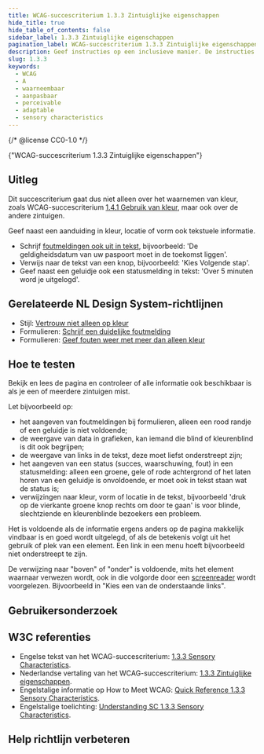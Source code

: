 ```yaml
---
title: WCAG-succescriterium 1.3.3 Zintuiglijke eigenschappen
hide_title: true
hide_table_of_contents: false
sidebar_label: 1.3.3 Zintuiglijke eigenschappen
pagination_label: WCAG-succescriterium 1.3.3 Zintuiglijke eigenschappen
description: Geef instructies op een inclusieve manier. De instructies kunnen begrijpen moet niet afhankelijk zijn van eigenschappen die sommige gebruikers niet ervaren, zoals vorm, kleur, afmeting, locatie op het scherm, richting, of geluid.
slug: 1.3.3
keywords:
  - WCAG
  - A
  - waarneembaar
  - aanpasbaar
  - perceivable
  - adaptable
  - sensory characteristics
---
```


{/* @license CC0-1.0 */}


<WcagHeadingGroup level={1} conformanceLevel="Niveau A">
  {"WCAG-succescriterium 1.3.3 Zintuiglijke eigenschappen"}
</WcagHeadingGroup>

## Uitleg

<Summary />

Dit succescriterium gaat dus niet alleen over het waarnemen van kleur, zoals WCAG-succescriterium [1.4.1 Gebruik van kleur](/wcag/1.4.1), maar ook over de andere zintuigen.

Geef naast een aanduiding in kleur, locatie of vorm ook tekstuele informatie.

- Schrijf [foutmeldingen ook uit in tekst](/richtlijnen/formulieren/foutmeldingen/duidelijk), bijvoorbeeld: 'De geldigheidsdatum van uw paspoort moet in de toekomst liggen'.
- Verwijs naar de tekst van een knop, bijvoorbeeld: 'Kies Volgende stap'.
- Geef naast een geluidje ook een statusmelding in tekst: 'Over 5 minuten word je uitgelogd'.

## Gerelateerde NL Design System-richtlijnen

- Stijl: [Vertrouw niet alleen op kleur](/richtlijnen/stijl/kleuren/niet-kleur-alleen)
- Formulieren: [Schrijf een duidelijke foutmelding](/richtlijnen/formulieren/foutmeldingen/duidelijk/)
- Formulieren: [Geef fouten weer met meer dan alleen kleur](/richtlijnen/formulieren/visueel-ontwerp/fout-niet-alleen-met-kleur)

## Hoe te testen

Bekijk en lees de pagina en controleer of alle informatie ook beschikbaar is als je een of meerdere zintuigen mist.

Let bijvoorbeeld op:

- het aangeven van foutmeldingen bij formulieren, alleen een rood randje of een geluidje is niet voldoende;
- de weergave van data in grafieken, kan iemand die blind of kleurenblind is dit ook begrijpen;
- de weergave van links in de tekst, deze moet liefst onderstreept zijn;
- het aangeven van een status (succes, waarschuwing, fout) in een statusmelding: alleen een groene, gele of rode achtergrond of het laten horen van een geluidje is onvoldoende, er moet ook in tekst staan wat de status is;
- verwijzingen naar kleur, vorm of locatie in de tekst, bijvoorbeeld 'druk op de vierkante groene knop rechts om door te gaan' is voor blinde, slechtziende en kleurenblinde bezoekers een probleem.

Het is voldoende als de informatie ergens anders op de pagina makkelijk vindbaar is en goed wordt uitgelegd, of als de betekenis volgt uit het gebruik of plek van een element. Een link in een menu hoeft bijvoorbeeld niet onderstreept te zijn.

De verwijzing naar "boven" of "onder" is voldoende, mits het element waarnaar verwezen wordt, ook in die volgorde door een [screenreader](/woordenlijst/#screenreader) wordt voorgelezen. Bijvoorbeeld in "Kies een van de onderstaande links".

## Gebruikersonderzoek

<CTAGebruikersonderzoek />

## W3C referenties

- Engelse tekst van het WCAG-succescriterium: [<span lang="en">1.3.3 Sensory Characteristics</span>](https://www.w3.org/TR/WCAG22/#sensory-characteristics).
- Nederlandse vertaling van het WCAG-succescriterium: [1.3.3 Zintuiglijke eigenschappen](https://www.w3.org/Translations/WCAG22-nl/#sensory-characteristics).
- Engelstalige informatie op <span lang="en">How to Meet WCAG</span>: [<span lang="en">Quick Reference 1.3.3 Sensory Characteristics</span>](https://www.w3.org/WAI/WCAG22/quickref/#sensory-characteristics).
- Engelstalige toelichting: [<span lang="en">Understanding SC 1.3.3 Sensory Characteristics</span>](https://www.w3.org/WAI/WCAG22/Understanding/sensory-characteristics.html).

<Disclaimer />

## Help richtlijn verbeteren

<Markdown omitH1 headinglevel={3}>
  <WCAGFooterInfo />
</Markdown>
